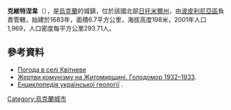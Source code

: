 {{coord|49|59|5|N|29|30|57|E|scale:30000|display=title}}

'''克維特涅韋'''（{{lang-uk|Квітневе}}），是[[烏克蘭|烏克蘭]]的城鎮，位於該國北部[[日托米爾州|日托米爾州]]，由[[波皮利尼亞區|波皮利尼亞區]]負責管轄，始建於1683年，面積6.7平方公里，海拔高度198米，2001年人口1,969，人口密度每平方公里293.71人。

==參考資料==
* [http://weather.in.ua/ua/zhitomirskaja/7854 Погода в селі Квітневе] {{Wayback|url=http://weather.in.ua/ua/zhitomirskaja/7854 |date=20200923232805 }}
* [https://web.archive.org/web/20131112173145/http://memorialholodomors.org.ua/PDF/Zhitomir/%D0%9F%D0%BE%D0%BF%D1%96%D0%BB%D1%8C%D0%BD%D1%8F%D0%BD%D1%81%D1%8C%D0%BA%D0%B8%D0%B9%20%D1%80%D0%B0%D0%B9%D0%BE%D0%BD.pdf Жертви комунізму на Житомирщині. Голодомор 1932–1933].
* [http://www.geol.univ.kiev.ua/docs/geophys/book/encyclopedia.pdf Енциклопедія української геології] {{Wayback|url=http://www.geol.univ.kiev.ua/docs/geophys/book/encyclopedia.pdf |date=20201001051236 }}.

{{Ukraine-geo-stub}}
[[Category:烏克蘭城市|Category:烏克蘭城市]]